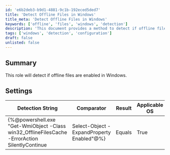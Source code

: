```yaml
---
id: 'e6b2deb3-b9d1-4881-9c1b-192eced5ded7'
title: 'Detect Offline Files in Windows'
title_meta: 'Detect Offline Files in Windows'
keywords: ['offline', 'files', 'windows', 'detection']
description: 'This document provides a method to detect if offline files are enabled in Windows using a PowerShell script. It includes detailed settings and detection strings for accurate results.'
tags: ['windows', 'detection', 'configuration']
draft: false
unlisted: false
---
```

## Summary

This role will detect if offline files are enabled in Windows.

## Settings

| Detection String                                                                                       | Comparator | Result | Applicable OS |
|-------------------------------------------------------------------------------------------------------|------------|--------|---------------|
| \{%@powershell.exe "Get-WmiObject -Class win32_OfflineFilesCache -ErrorAction SilentlyContinue | Select-Object -ExpandProperty Enabled"@%} | Equals     | True   | Windows       |













